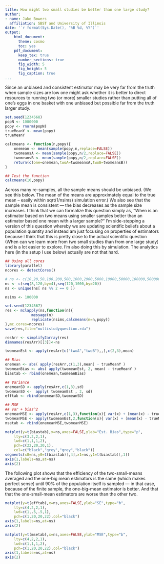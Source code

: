 ```yaml
---
title: How might two small studies be better than one large study?
author:
- name: Jake Bowers
  affiliation: SBST and University of Illinois
date: '`r format(Sys.Date(), "%B %d, %Y")`'
output:
    html_document:
      theme: cosmo
      toc: yes
    pdf_document:
      keep_tex: true
      number_sections: true
      fig_width: 5
      fig_height: 5
      fig_caption: true
...
```



Since an unbiased and consistent estimator may be very far from the truth when
sample sizes are low one might ask whether it is better to direct resources to
running two (or more) smaller studies rather than putting all of one's eggs in
one basket with one unbiased but possible far from the truth larger study.



```r
set.seed(1234568)
popN <- 1000000
popy <- rnorm(popN)
trueMeanY <- mean(popy)
trueMeanY

calcmeans <- function(n,popy){
	onemean <- mean(sample(popy,n,replace=FALSE))
	twomeansA <- mean(sample(popy,n/2,replace=FALSE))
	twomeansB <- mean(sample(popy,n/2,replace=FALSE))
	return(c(one=onemean,twoA=twomeansA,twoB=twomeansB))
}

## Test the function
calcmeans(10,popy)

```

Across many re-samples, all the sample means should be unbiased. (We see this
below. The mean of the  means are approximately equal to the true mean --
easily within sqrt(1/nsims) simulation error.) We also see that the sample mean
is consistent --- the bias decreases as the sample size increases. I think that
we can formalize this question simply as, "When is an estimator based on two
means using smaller samples better than an estimator based one mean with a
larger sample?" I'm side-stepping a version of this question whereby we are
updating scientific beliefs about a population quantity and instead am just
focusing on properties of estimators because I think that this is pretty close
to the actual scientific question (When can we learn more from two small
studies than from one large study) and is a lot easier to explore. I'm also
doing this by simulation. The analytics here (in the setup I use below)
actually are not that hard.


```r
## Using all cores
library(parallel)
ncores <- detectCores()

# ns <- c(10,20,50,100,200,500,1000,2000,5000,10000,50000,100000,500000,900000,950000)
ns <- c(seq(8,120,by=4),seq(120,1000,by=20))
ns <- unique(ns[ ns %% 2 == 0 ])

nsims <- 100000

set.seed(1234567)
res <- mclapply(ns,function(n){
			message(n)
			replicate(nsims,calcmeans(n=n,popy))
},mc.cores=ncores)
save(res,file="multistudyquestion.rda")

```

```r
resArr <- simplify2array(res)
dimnames(resArr)[[3]]<-ns

twomeanEst <- apply(resArr[c("twoA","twoB"),,],c(2,3),mean)

## Bias
onemean <- abs( apply(resArr,c(1,3),mean) - trueMeanY )
twomeanBias <- abs( apply(twomeanEst, 2, mean) - trueMeanY )
biastab <- rbind(onemean,twomeanBias)

## Variance
onemeanSD <- apply(resArr,c(1,3),sd)
twomeanSD <-  apply( twomeanEst , 2, sd)
efftab <- rbind(onemeanSD,twomeanSD)

## MSE
## var + bias^2
onemeanMSE <- apply(resArr,c(1,3),function(x){ var(x) + (mean(x) - trueMeanY)^2 })
twomeanMSE <- apply(twomeanEst,2,function(x){ var(x) + (mean(x) - trueMeanY)^2 })
msetab <- rbind(onemeanMSE,twomeanMSE)

```


```r
matplot(y=t(biastab),x=ns,axes=FALSE,ylab="Est. Bias",type="p",
	lty=c(3,2,2,1),
	lwd=c(1,1,1,2),
	pch=c(22,20,20,1),
	col=c("black","grey","grey","black"))
segments(x0=ns,y0=t(biastab)[,4],x1=ns,y1=t(biastab)[,1])
axis(1,labels=ns,at=ns)
axis(2)
```

The following plot shows that the efficiency of the two-small-means averaged and the one-big mean estimators is the same (which makes perfect sense) until 90% of the population itself is sampled --- in that case, because of the finite sample, the one-big-mean estimator is better. And that that the one-small-mean estimators are worse than the other two.

```r
matplot(y=t(efftab),x=ns,axes=FALSE,ylab="SE",type="b",
	lty=c(4,2,2,1),
	lwd=c(1,.5,.5,1),
	pch=c(1,20,20,22),col="black")
axis(1,labels=ns,at=ns)
axis(2)
```



```r
matplot(y=t(msetab),x=ns,axes=FALSE,ylab="MSE",type="b",
	lty=c(4,2,2,1),
	lwd=c(1,1,1,2),
	pch=c(1,20,20,22),col="black")
axis(1,labels=ns,at=ns)
axis(2)
```


